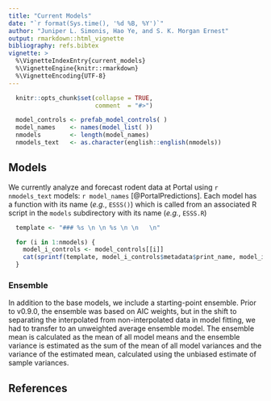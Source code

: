 ```yaml
---
title: "Current Models"
date: "`r format(Sys.time(), '%d %B, %Y')`"
author: "Juniper L. Simonis, Hao Ye, and S. K. Morgan Ernest"
output: rmarkdown::html_vignette
bibliography: refs.bibtex
vignette: >
  %\VignetteIndexEntry{current_models}
  %\VignetteEngine{knitr::rmarkdown}
  %\VignetteEncoding{UTF-8}
---
```


```r

  knitr::opts_chunk$set(collapse = TRUE,
                        comment  = "#>")

  model_controls <- prefab_model_controls( )
  model_names    <- names(model_list( ))
  nmodels        <- length(model_names)
  nmodels_text   <- as.character(english::english(nmodels))


```

## Models

We currently analyze and forecast rodent data at Portal using `r nmodels_text` models: `r model_names` [@PortalPredictions]. Each model has a function with its name (*e.g.*, `ESSS()`) which is called from an associated R script in the `models` subdirectory with its name (*e.g.*, `ESSS.R`)


```r

  template <- "### %s \n \n %s \n \n   \n"

  for (i in 1:nmodels) {
    model_i_controls <- model_controls[[i]]
    cat(sprintf(template, model_i_controls$metadata$print_name, model_i_controls$metadata$text))
  }
```



### Ensemble

In addition to the base models, we include a starting-point ensemble. 
Prior to v0.9.0, the ensemble was based on AIC weights, but in the shift to separating the interpolated from non-interpolated data in model fitting, we had to transfer to an unweighted average ensemble model. 
The ensemble mean is calculated as the mean of all model means and the ensemble variance is estimated as the sum of the mean of all model variances and the variance of the estimated mean, calculated using the unbiased estimate of sample variances.


## References
